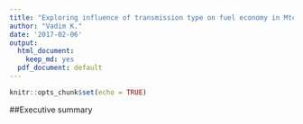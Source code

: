 ```yaml
---
title: "Exploring influence of transmission type on fuel economy in Mtcars dataset"
author: "Vadim K."
date: '2017-02-06'
output:
  html_document:
    keep_md: yes
  pdf_document: default
---
```


```r
knitr::opts_chunk$set(echo = TRUE)
```

##Executive summary

